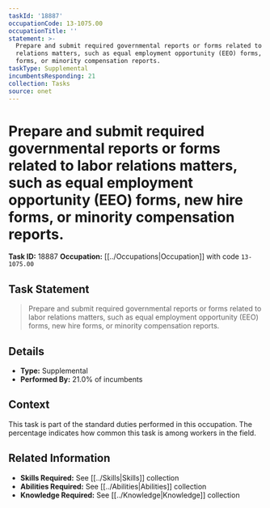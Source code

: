 ```yaml
---
taskId: '18887'
occupationCode: 13-1075.00
occupationTitle: ''
statement: >-
  Prepare and submit required governmental reports or forms related to labor
  relations matters, such as equal employment opportunity (EEO) forms, new hire
  forms, or minority compensation reports.
taskType: Supplemental
incumbentsResponding: 21
collection: Tasks
source: onet
---
```

# Prepare and submit required governmental reports or forms related to labor relations matters, such as equal employment opportunity (EEO) forms, new hire forms, or minority compensation reports.

**Task ID:** 18887
**Occupation:** [[../Occupations|Occupation]] with code `13-1075.00`

## Task Statement

> Prepare and submit required governmental reports or forms related to labor relations matters, such as equal employment opportunity (EEO) forms, new hire forms, or minority compensation reports.

## Details

- **Type:** Supplemental
- **Performed By:** 21.0% of incumbents

## Context

This task is part of the standard duties performed in this occupation. The percentage indicates how common this task is among workers in the field.

## Related Information

- **Skills Required:** See [[../Skills|Skills]] collection
- **Abilities Required:** See [[../Abilities|Abilities]] collection
- **Knowledge Required:** See [[../Knowledge|Knowledge]] collection
